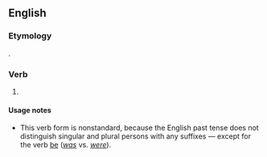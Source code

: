 ==English==

===Etymology===
{{suffix|en|might|eth}}.

===Verb===
{{head|en|verb form}}

# {{lb|en|nonstandard|pseudo-archaic|hypercorrect}} {{form of|third-person singular simple past|may|lang=en}}

====Usage notes====
* This verb form is nonstandard, because the English past tense does not distinguish singular and plural persons with any suffixes &mdash; except for the verb [[be]] (''[[was]]'' vs. ''[[were]]'').